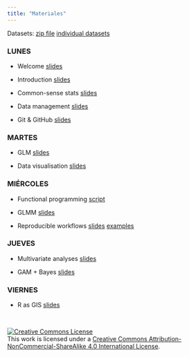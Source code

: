 ```yaml
---
title: "Materiales"
---
```


Datasets: [zip file]() [individual datasets](https://github.com/Rstats-courses/CursoR-AEET-2022/tree/main/data)


### LUNES

- Welcome [slides](slides/welcome.pdf)

- Introduction [slides](slides/Intro_nacho.html)

- Common-sense stats [slides](slides/CommonSense.html)

- Data management [slides](slides/data_management_slides.pdf)

- Git & GitHub [slides](slides/github.pdf)



### MARTES

- GLM [slides](slides/GLM_etal.pdf)

- Data visualisation [slides](slides/data_visualization_slides.pdf)


### MIÉRCOLES

- Functional programming [script](scripts/Functional_programming.R)

- GLMM [slides](slides/GLM_etal.pdf)

- Reproducible workflows [slides](slides/Rmarkdown.pdf) [examples](other/Rmarkdown_examples.zip)


### JUEVES

- Multivariate analyses [slides]()

- GAM + Bayes [slides](slides/GLM_etal.pdf)


### VIERNES

- R as GIS [slides](slides/RasGIS.pdf)



<br>

<a rel="license" href="http://creativecommons.org/licenses/by-nc-sa/4.0/"><img alt="Creative Commons License" style="border-width:0" src="https://i.creativecommons.org/l/by-nc-sa/4.0/88x31.png" /></a><br />This work is licensed under a <a rel="license" href="http://creativecommons.org/licenses/by-nc-sa/4.0/">Creative Commons Attribution-NonCommercial-ShareAlike 4.0 International License</a>.





